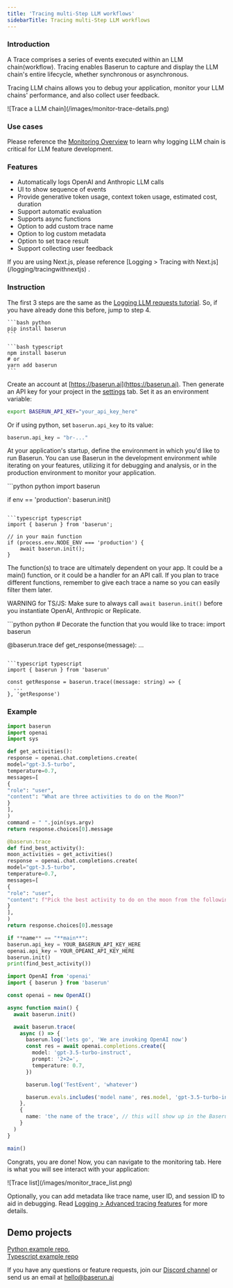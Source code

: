 ```yaml
---
title: 'Tracing multi-Step LLM workflows'
sidebarTitle: Tracing multi-Step LLM workflows
---
```


### Introduction

A Trace comprises a series of events executed within an LLM chain(workflow). Tracing enables Baserun to capture and display the LLM chain's entire lifecycle, whether synchronous or asynchronous.

Tracing LLM chains allows you to debug your application, monitor your LLM chains' performance, and also collect user feedback.

<Frame>![Trace a LLM chain](/images/monitor-trace-details.png)</Frame>

### Use cases

Please reference the [Monitoring Overview](/monitoring/overview) to learn why logging LLM chain is critical for LLM feature development.

### Features

- Automatically logs OpenAI and Anthropic LLM calls
- UI to show sequence of events
- Provide generative token usage, context token usage, estimated cost, duration
- Support automatic evaluation
- Supports async functions
- Option to add custom trace name
- Option to log custom metadata
- Option to set trace result
- Support collecting user feedback

<Note>
  If you are using Next.js, please reference [Logging > Tracing with
  Next.js](/logging/tracingwithnextjs) .
</Note>

### Instruction

The first 3 steps are the same as the [Logging LLM requests tutorial](/). So, if you have already done this before, jump to step 4.

<Steps>
<Step title="Install Baserun SDK">

<CodeGroup>

    ```bash python
    pip install baserun
    ```

    ```bash typescript
    npm install baserun
    # or
    yarn add baserun
    ```

</CodeGroup>
</Step>
<Step title="Generate an API key">

Create an account at [https://baserun.ai](https://baserun.ai). Then generate an API key for your project in the [settings](https://baserun.ai/settings) tab. Set it as an environment variable:

```bash
export BASERUN_API_KEY="your_api_key_here"
```

Or if using python, set `baserun.api_key` to its value:

```python
baserun.api_key = "br-..."
```

</Step>
<Step title=" Initialize Baserun">

At your application's startup, define the environment in which you'd like to run Baserun. You can use Baserun in the development environment while iterating on your features, utilizing it for debugging and analysis, or in the production environment to monitor your application.

<CodeGroup>
```python python
import baserun

if env == 'production':
baserun.init()

````

```typescript typescript
import { baserun } from 'baserun';

// in your main function
if (process.env.NODE_ENV === 'production') {
    await baserun.init();
}
````

</CodeGroup>
</Step>
<Step title="Decide what to trace">

The function(s) to trace are ultimately dependent on your app. It could be a main() function, or it could be a handler for an API call. If you plan to trace different functions, remember to give each trace a name so you can easily filter them later.

WARNING for TS/JS: Make sure to always call `await baserun.init()` before you instantiate OpenAI, Anthropic or Replicate.

<CodeGroup>
```python python
# Decorate the function that you would like to trace:
import baserun

@baserun.trace
def get_response(message):
...

````

```typescript typescript
import { baserun } from 'baserun'

const getResponse = baserun.trace((message: string) => {
  ...
}, 'getResponse')

````

</CodeGroup>
</Step>
</Steps>

### Example

<CodeGroup>

```python python
import baserun
import openai
import sys

def get_activities():
response = openai.chat.completions.create(
model="gpt-3.5-turbo",
temperature=0.7,
messages=[
{
"role": "user",
"content": "What are three activities to do on the Moon?"
}
],
)
command = " ".join(sys.argv)
return response.choices[0].message

@baserun.trace
def find_best_activity():
moon_activities = get_activities()
response = openai.chat.completions.create(
model="gpt-3.5-turbo",
temperature=0.7,
messages=[
{
"role": "user",
"content": f"Pick the best activity to do on the moon from the following, including a convincing reason to do so.\n + {moon_activities}"
}
],
)
return response.choices[0].message

if **name** == "**main**":
baserun.api_key = YOUR_BASERUN_API_KEY_HERE
openai.api_key = YOUR_OPEANI_API_KEY_HERE
baserun.init()
print(find_best_activity())

```

```typescript typescript
import OpenAI from 'openai'
import { baserun } from 'baserun'

const openai = new OpenAI()

async function main() {
  await baserun.init()

  await baserun.trace(
    async () => {
      baserun.log('lets go', 'We are invoking OpenAI now')
      const res = await openai.completions.create({
        model: 'gpt-3.5-turbo-instruct',
        prompt: '2+2=',
        temperature: 0.7,
      })

      baserun.log('TestEvent', 'whatever')

      baserun.evals.includes('model name', res.model, 'gpt-3.5-turbo-instruct')
    },
    {
      name: 'the name of the trace', // this will show up in the Baserun UI
    }
  )
}

main()
```

</CodeGroup>

Congrats, you are done! Now, you can navigate to the monitoring tab. Here is what you will see interact with your application:

<Frame>![Trace list](/images/monitor_trace_list.png)</Frame>

Optionally, you can add metadata like trace name, user ID, and session ID to aid in debugging. Read [Logging > Advanced tracing features](/monitoring/advancedtracing) for more details.

## Demo projects

[Python example repo](https://github.com/baserun-ai/testing-agent/), <br />
[Typescript example repo](https://github.com/baserun-ai/testing-agent-js)

If you have any questions or feature requests, join our [Discord channel](https://discord.com/invite/xEPFsvSmkb) or send us an email at [hello@baserun.ai](mailto:hello@baserun.ai)
